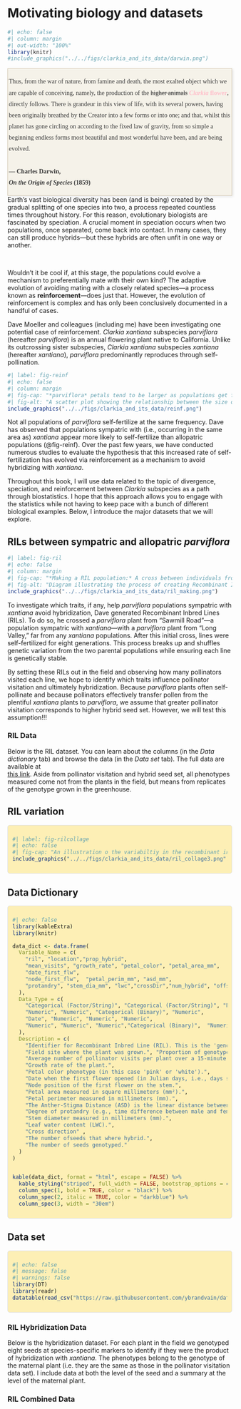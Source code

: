 # Motivating biology and datasets {.unnumbered}

```r
#| echo: false
#| column: margin
#| out-width: "100%"
library(knitr)
#include_graphics("../../figs/clarkia_and_its_data/darwin.png")
```

:::aside 

::: {.text-center style="background-color: #f5f2e9; column: 'margin'; padding: 2px; border: 1px solid #d4c8b0; box-shadow: 2px 2px 6px rgba(0, 0, 0, 0.1); font-family: 'Garamond', 'Georgia', serif; color: #3a3a3a; line-height: 1.8;  text-align: left;"}

Thus, from the war of nature, from famine and death, the most exalted object which we are capable of conceiving,  namely, the production of the  ~~higher animals~~ <span style="color:pink;"><strong><em>Clarkia</em> flower</strong></span>, directly follows. There is grandeur in this view of life, with its  several powers, having been originally breathed by the Creator into a few forms or into one; and that, whilst this  planet has gone circling on according to the fixed law of gravity, from so simple a beginning endless forms most  beautiful and most wonderful have been, and are being evolved.
<br> <br>
<strong>— Charles Darwin, <em> <br>On the Origin of Species</em> (1859)</strong>
:::

:::



<article class="drop-cap">Earth's vast biological diversity has been (and is being) created by the gradual splitting of one species into two, a process repeated countless times throughout history. For this reason, evolutionary biologists are fascinated by speciation. A crucial moment in speciation occurs when two populations, once separated, come back into contact. In many cases, they can still produce hybrids—but these hybrids are often unfit in one way or another.  </article> <br>      


Wouldn't it be cool if, at this stage, the populations could evolve a mechanism to preferentially mate with their own kind? The adaptive evolution of avoiding mating with a closely related species—a process known as **reinforcement**—does just that. However, the evolution of reinforcement is complex and has only been conclusively documented in a handful of cases.  




Dave Moeller and colleagues (including me) have been investigating one potential case of reinforcement. *Clarkia xantiana* subspecies *parviflora* (hereafter *parviflora*) is an annual flowering plant native to California. Unlike its outcrossing sister subspecies, *Clarkia xantiana* subspecies *xantiana* (hereafter *xantiana*), *parviflora* predominantly reproduces through self-pollination. 


```r
#| label: fig-reinf
#| echo: false
#| column: margin
#| fig-cap: "*parviflora* petals tend to be larger as populations get further away from *xantiana*."
#| fig-alt: "A scatter plot showing the relationship between the size of *Clarkia xantiana subspecies parviflora* petals (on a principal component scale) and the distance to the nearest *Clarkia xantiana subspecies xantiana* population (in kilometers). Each point represents a population, with a trend of increasing petal size as distance from *xantiana* increases. A dashed regression line indicates a positive correlation. Above the plot, a series of petal illustrations visually depict the trend, with petals increasing in size as distance increases."
include_graphics("../../figs/clarkia_and_its_data/reinf.png")
```


Not all populations of *parviflora* self-fertilize at the same frequency. Dave has observed that populations sympatric with (i.e., occurring in the same area as) *xantiana* appear more likely to self-fertilize than allopatric populations (@fig-reinf). Over the past few years, we have conducted numerous studies to evaluate the hypothesis that this increased rate of self-fertilization has evolved via reinforcement as a mechanism to avoid hybridizing with *xantiana*. 


Throughout this book, I will use data related to the topic of divergence, speciation, and reinforcement between *Clarkia* subspecies as a path through biostatistics. I hope that this approach allows you to engage with the statistics while not having to keep pace with a bunch of different biological examples. Below, I introduce the major datasets that we will explore.

## RILs between sympatric and allopatric *parviflora*




```r
#| label: fig-ril
#| echo: false
#| column: margin
#| fig-cap: "*Making a RIL population:* A cross between individuals from two populations is followed by multiple generations of self-fertilization. As a result, each \"line\" becomes a mosaic of ancestry blocks inherited from either initial parent of the RIL. The figure above (from @behrouzi2017) illustrates this process, with the original parental chromosome segments depicted in green and red."
#| fig-alt: "Diagram illustrating the process of creating Recombinant Inbred Lines (RILs). The initial parental chromosomes are shown in green and red. Through multiple generations of self-fertilization, each RIL becomes a mosaic of ancestry blocks inherited from the two original parents, with segments of green and red recombined across the genome."
include_graphics("../../figs/clarkia_and_its_data/ril_making.png")
```


To investigate which traits, if any, help *parviflora* populations sympatric with *xantiana* avoid hybridization, Dave generated Recombinant Inbred Lines (RILs). To do so, he crossed a *parviflora* plant from "Sawmill Road"—a population sympatric with *xantiana*—with a *parviflora* plant from "Long Valley," far from any *xantiana* populations. After this initial cross, lines were self-fertilized for eight generations. This process breaks up and shuffles genetic variation from the two parental populations while ensuring each line is genetically stable.

By setting these RILs out in the field and observing how many pollinators visited each line, we hope to identify which traits influence pollinator visitation and ultimately hybridization. Because *parviflora* plants often self-pollinate and because pollinators effectively transfer pollen from the plentiful *xantiana* plants to *parviflora*, we assume that greater pollinator visitation corresponds to higher hybrid seed set. However, we will test this assumption!!!    





### **RIL Data**  

Below is the RIL dataset. You can learn about the columns (in the *Data dictionary* tab) and browse the data (in the *Data set* tab).  The full  data are available at  
[this link](https://raw.githubusercontent.com/ybrandvain/datasets/refs/heads/master/clarkia_rils.csv). Aside from pollinator visitation and hybrid seed set, all phenotypes measured come not from the plants in the field, but means from replicates of the genotype grown in the greenhouse.   




::: {.panel-tabset}


##  RIL variation


::: {style="background-color:  #FDEFB5; padding: 10px; border: 1px solid #ddd; border-radius: 5px;"}


```r
#| label: fig-rilcollage
#| echo: false
#| fig-cap: "An illustration o the variabiltiy in the recombinant inbred lines. Pictures by [Taz Mueller](https://www.bellmuseum.umn.edu/grad-awards/2022-graduate-award-and-fellowship-recipients/taz-mueller/) and arranged by [Brooke Kern](https://www.bellmuseum.umn.edu/grad-awards/2021-graduate-award-and-fellowship-recipients/brooke-kern/)."
include_graphics("../../figs/clarkia_and_its_data/ril_collage3.png")
```

:::

## Data Dictionary

::: {style="background-color:  #FDEFB5; padding: 10px; border: 1px solid #ddd; border-radius: 5px;"}

```r
#| echo: false
library(kableExtra)
library(knitr)

data_dict <- data.frame(
  Variable_Name = c(
    "ril", "location","prop_hybrid", 
    "mean_visits", "growth_rate", "petal_color", "petal_area_mm",
    "date_first_flw",
    "node_first_flw",  "petal_perim_mm", "asd_mm",
    "protandry", "stem_dia_mm", "lwc","crossDir","num_hybrid", "offspring_genotyped"
  ),
  Data_Type = c(
    "Categorical (Factor/String)", "Categorical (Factor/String)", "Numeric (discrete)", 
    "Numeric", "Numeric", "Categorical (Binary)", "Numeric",
    "Date", "Numeric", "Numeric", "Numeric", 
    "Numeric", "Numeric", "Numeric","Categorical (Binary)",  "Numeric (discrete)", "Numeric (discrete)"
  ),
  Description = c(
    "Identifier for Recombinant Inbred Line (RIL). This is the 'genotype'.",
    "Field site where the plant was grown.", "Proportion of genotyped seeds that were hybrids (see num_hybrid and offspring_genotyped for more information).",
    "Average number of pollinator visits per plant over a 15-minute observation.",
    "Growth rate of the plant.",
    "Petal color phenotype (in this case 'pink' or 'white').",
    "Date when the first flower opened (in Julian days, i.e., days since New Year's).",
    "Node position of the first flower on the stem.",
    "Petal area measured in square millimeters (mm²).",
    "Petal perimeter measured in millimeters (mm).",
    "The Anther-Stigma Distance (ASD) is the linear distance between the closest anther (the floral part that releases pollen) and the stigma (the floral part that accepts pollen) in a flower, measured in millimeters (mm). The smaller this distance, the more opportunity for self-fertilization.",
    "Degree of protandry (e.g., time difference between male and female phase) measured in days. More protandry means more outcrossing.",
    "Stem diameter measured in millimeters (mm).",
    "Leaf water content (LWC).",
    "Cross direction" , 
    "The number ofseeds that where hybrid.",
    "The number of seeds genotyped."
  )
)


kable(data_dict, format = "html", escape = FALSE) %>%
  kable_styling("striped", full_width = FALSE, bootstrap_options = c("hover", "condensed", "responsive")) %>%
  column_spec(1, bold = TRUE, color = "black") %>%
  column_spec(2, italic = TRUE, color = "darkblue") %>%
  column_spec(3, width = "30em")
```

:::

##  Data set


::: {style="background-color:  #FDEFB5; padding: 10px; border: 1px solid #ddd; border-radius: 5px;"}

```r
#| echo: false
#| message: false
#| warnings: false
library(DT)
library(readr)
datatable(read_csv("https://raw.githubusercontent.com/ybrandvain/datasets/refs/heads/master/clarkia_rils.csv"))
```

:::

::: 


### **RIL Hybridization Data**  


Below is the hybridization dataset. For each plant in the field we genotyped eight seeds at species-specific markers to identify if they were the product of hybridization with *xantiana*. The phenotypes belong to the genotype of the maternal plant (i.e. they are the same as those in the pollinator visitation data set). I include data at both the level of the seed and a summary at the level of the maternal plant. 





### **RIL Combined Data**    
